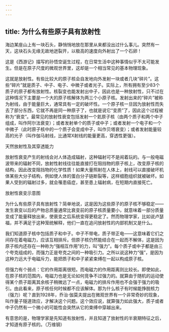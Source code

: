 ```yaml
---
---
---
```

title: 为什么有些原子具有放射性
---




海边某座山上有一块石头，静悄悄地放在那里从来都没出过什么事儿。突然有一天，这块石头无缘无故地迸裂开，以极高的速度向外射出了一个石卵！

这是《西游记》描写的孙悟空诞生过程，在日常生活中这种事情似乎不太可能发生。但是在原子尺度的微观世界里，这却是一个相当常见的基本物理现象。

这就是放射性。有些比较大的原子核会自发地向外发射一块或者几块“碎片”。这些“碎片”就是质子、中子、电子、中微子或者光子。实际上，所有拥有至少83个质子的原子都有放射性。核裂变也能发射出中子，因此也是一种放射性，只不过在这种情况下主要是一个大的原子核解体为两三个小原子核。发射出来的“碎片”被称为射线，由于能量巨大，通常具有一定的破坏性。一个原子核一旦因为放射性而失去了部分东西，它就不再是同一种原子了，也就是说它“变质”了，因此这个过程被称为“衰变”。最常见的放射性衰变包括发射一个氦原子核（由两个质子和两个中子组成，叫作阿尔法衰变）；或者发射单个的质子或中子；或者发射一个电子和一个中微子（此时原子核中的一个质子会变成中子，叫作贝塔衰变）；或者发射能量较高的光子（叫作伽马射线，比通常X射线的能量更高，穿透性更强）。

天然放射性及其穿透能力



放射性衰变产生的射线会对人体造成辐射，这种辐射可不是闹着玩的。与一般电磁波带来的辐射不同，放射性射线往往能直接打在阻挡物的原子核上，改变原子核的结构，因此改变阻挡物的化学性质！如果大量照射在人体上，射线可以直接破坏机体某些大分子结构，例如使人体的蛋白分子链断裂等，这样细胞组织就被破坏。如果人受到的辐射过多，就会罹患癌症，甚至患上辐射病，在短期内直接死亡。

放射性衰变示意图



为什么有些原子具有放射性？简单地说，这是因为这些原子的原子核不够稳定——发生衰变以后的产物总质量通常比衰变前的原子核质量要小，就意味着一部分质量变成了能量释放出来，使衰变之后系统变得更稳定了。然而物理学家，比如说卢瑟福，并不满足于这种笼统解释，他们一直在追问放射性的内部机制又是什么。

我们知道原子核中包括质子和中子。中子不带电，质子带正电——这意味着它们之间存在着电磁力，应该互相排斥。但原子核仍然能结合在一起而不解体，这是因为原子核内还存在一种称为“强相互作用”的力，叫“强力”。每个质子或中子都是由三个夸克组成的，而强力正是夸克之间的一种吸引力。之所以说这种力“强”，是因为这种力远大于电磁斥力，能把质子和中子紧紧束缚在一起以构成原子核。

但强力有个弱点：它的作用距离很短。而电磁力的作用距离则比较长。即使如此，在原子核的范围内，电磁力也是无论如何竞争不过强力的。就算由于随机的运动使得某个质子距离其余核子稍微远了一点，电磁力的排斥作用也不会强于强力的吸引。由此看来，原子核任何时候都不应该解体。那为什么核子有时候能挣脱核力（强力）呢？直到1928年，乔治·伽莫夫提出在微观世界有一个非常奇妙的现象，叫作量子隧道效应，才解决这个问题。这个效应说，就算强力如此强大，质子或者中子仍然有一个微小的可能性会突然从它的束缚中穿越出来。

有意思的是，物理学家是先知道有放射性，并且知道了放射性的半衰期特征之后，才知道有原子核的。（万维钢）